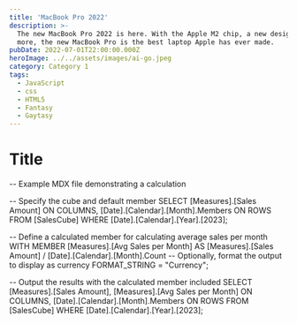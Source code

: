 ```yaml
---
title: 'MacBook Pro 2022'
description: >-
  The new MacBook Pro 2022 is here. With the Apple M2 chip, a new design, and
  more, the new MacBook Pro is the best laptop Apple has ever made.
pubDate: 2022-07-01T22:00:00.000Z
heroImage: ../../assets/images/ai-go.jpeg
category: Category 1
tags:
  - JavaScript
  - css
  - HTML5
  - Fantasy
  - Gaytasy
---
```


# Title


-- Example MDX file demonstrating a calculation

-- Specify the cube and default member
SELECT
    [Measures].[Sales Amount] ON COLUMNS,
    [Date].[Calendar].[Month].Members ON ROWS
FROM
    [SalesCube]
WHERE
    [Date].[Calendar].[Year].[2023];

-- Define a calculated member for calculating average sales per month
WITH 
    MEMBER [Measures].[Avg Sales per Month] AS
        [Measures].[Sales Amount] / [Date].[Calendar].[Month].Count
    -- Optionally, format the output to display as currency
    FORMAT_STRING = "Currency";

-- Output the results with the calculated member included
SELECT
    [Measures].[Sales Amount],
    [Measures].[Avg Sales per Month] ON COLUMNS,
    [Date].[Calendar].[Month].Members ON ROWS
FROM
    [SalesCube]
WHERE
    [Date].[Calendar].[Year].[2023];
